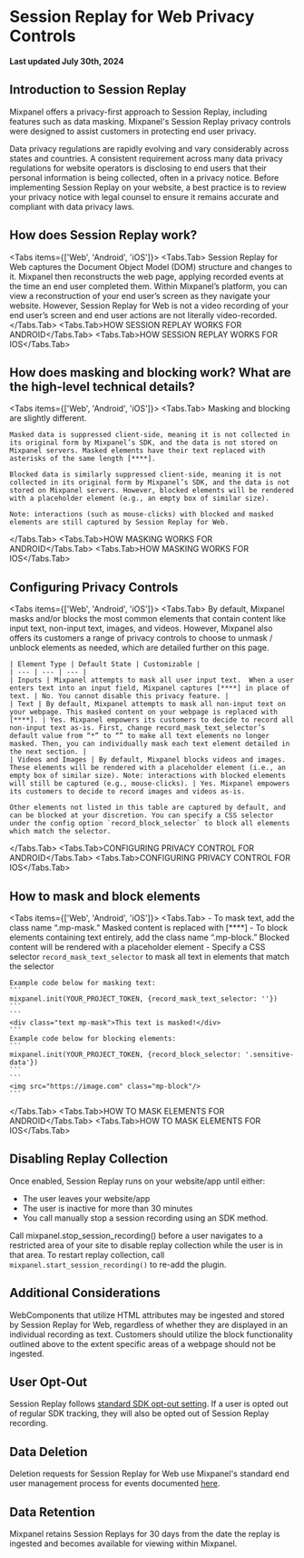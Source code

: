 
# Session Replay for Web Privacy Controls
**Last updated July 30th, 2024**

## Introduction to Session Replay

Mixpanel offers a privacy-first approach to Session Replay, including features such as data masking. Mixpanel's Session Replay privacy controls were designed to assist customers in protecting end user privacy.

Data privacy regulations are rapidly evolving and vary considerably across states and countries. A consistent requirement across many data privacy regulations for website operators is disclosing to end users that their personal information is being collected, often in a privacy notice. Before implementing Session Replay on your website, a best practice is to review your privacy notice with legal counsel to ensure it remains accurate and compliant with data privacy laws. 

## How does Session Replay work?

<Tabs items={['Web', 'Android', 'iOS']}>
  <Tabs.Tab>
    Session Replay for Web captures the Document Object Model (DOM) structure and changes to it. Mixpanel then reconstructs the web page, applying recorded events at the time an end user completed them. Within Mixpanel’s platform, you can view a reconstruction of your end user’s screen as they navigate your website. However, Session Replay for Web is not a video recording of your end user’s screen and end user actions are not literally video-recorded.
  </Tabs.Tab>
  <Tabs.Tab>HOW SESSION REPLAY WORKS FOR ANDROID</Tabs.Tab>
  <Tabs.Tab>HOW SESSION REPLAY WORKS FOR IOS</Tabs.Tab>
</Tabs>

## How does masking and blocking work? What are the high-level technical details?

<Tabs items={['Web', 'Android', 'iOS']}>
  <Tabs.Tab>
    Masking and blocking are slightly different.

    Masked data is suppressed client-side, meaning it is not collected in its original form by Mixpanel’s SDK, and the data is not stored on Mixpanel servers. Masked elements have their text replaced with asterisks of the same length [****]. 

    Blocked data is similarly suppressed client-side, meaning it is not collected in its original form by Mixpanel’s SDK, and the data is not stored on Mixpanel servers. However, blocked elements will be rendered with a placeholder element (e.g., an empty box of similar size). 

    Note: interactions (such as mouse-clicks) with blocked and masked elements are still captured by Session Replay for Web.
  </Tabs.Tab>
  <Tabs.Tab>HOW MASKING WORKS FOR ANDROID</Tabs.Tab>
  <Tabs.Tab>HOW MASKING WORKS FOR IOS</Tabs.Tab>
</Tabs>

## Configuring Privacy Controls

<Tabs items={['Web', 'Android', 'iOS']}>
  <Tabs.Tab>
    By default, Mixpanel masks and/or blocks the most common elements that contain content like input text, non-input text, images, and videos. However, Mixpanel also offers its customers a range of privacy controls to choose to unmask / unblock elements as needed, which are detailed further on this page. 

    | Element Type | Default State | Customizable |
    | --- | --- | --- |
    | Inputs | Mixpanel attempts to mask all user input text.  When a user enters text into an input field, Mixpanel captures [****] in place of text. | No. You cannot disable this privacy feature. |
    | Text | By default, Mixpanel attempts to mask all non-input text on your webpage. This masked content on your webpage is replaced with [****]. | Yes. Mixpanel empowers its customers to decide to record all non-input text as-is. First, change record_mask_text_selector’s default value from “*” to “” to make all text elements no longer masked. Then, you can individually mask each text element detailed in the next section. |
    | Videos and Images | By default, Mixpanel blocks videos and images.  These elements will be rendered with a placeholder element (i.e., an empty box of similar size). Note: interactions with blocked elements will still be captured (e.g., mouse-clicks). | Yes. Mixpanel empowers its customers to decide to record images and videos as-is. 

    Other elements not listed in this table are captured by default, and can be blocked at your discretion. You can specify a CSS selector under the config option `record_block_selector` to block all elements which match the selector.
</Tabs.Tab>
  <Tabs.Tab>CONFIGURING PRIVACY CONTROL FOR ANDROID</Tabs.Tab>
  <Tabs.Tab>CONFIGURING PRIVACY CONTROL FOR IOS</Tabs.Tab>
</Tabs>

## How to mask and block elements

<Tabs items={['Web', 'Android', 'iOS']}>
  <Tabs.Tab>
    - To mask text, add the class name “.mp-mask.” Masked content is replaced with [****]
    - To block elements containing text entirely, add the class name “.mp-block.” Blocked content will be rendered with a placeholder element
    - Specify a CSS selector `record_mask_text_selector` to mask all text in elements that match the selector

    Example code below for masking text:
    ```
    mixpanel.init(YOUR_PROJECT_TOKEN, {record_mask_text_selector: ''})
    ```
    ```
    <div class="text mp-mask">This text is masked!</div>
    ```
    Example code below for blocking elements:
    ```
    mixpanel.init(YOUR_PROJECT_TOKEN, {record_block_selector: '.sensitive-data'})
    ```
    ```
    <img src="https://image.com" class="mp-block"/>
    ```
  </Tabs.Tab>
  <Tabs.Tab>HOW TO MASK ELEMENTS FOR ANDROID</Tabs.Tab>
  <Tabs.Tab>HOW TO MASK ELEMENTS FOR IOS</Tabs.Tab>
</Tabs>

## Disabling Replay Collection 

Once enabled, Session Replay runs on your website/app until either:
- The user leaves your website/app
- The user is inactive for more than 30 minutes
- You call manually stop a session recording using an SDK method.

Call mixpanel.stop_session_recording() before a user navigates to a restricted area of your site to disable replay collection while the user is in that area. To restart replay collection, call `mixpanel.start_session_recording()` to re-add the plugin.

## Additional Considerations
WebComponents that utilize HTML attributes may be ingested and stored by Session Replay for Web, regardless of whether they are displayed in an individual recording as text. Customers should utilize the block functionality outlined above to the extent specific areas of a webpage should not be ingested.

## User Opt-Out

Session Replay follows [standard SDK opt-out setting](/docs/privacy/end-user-data-management#opt-out-users). If a user is opted out of regular SDK tracking, they will also be opted out of Session Replay recording.

## Data Deletion

Deletion requests for Session Replay for Web use Mixpanel's standard end user management process for events documented [here](/docs/privacy/end-user-data-management).

## Data Retention

Mixpanel retains Session Replays for 30 days from the date the replay is ingested and becomes available for viewing within Mixpanel.
